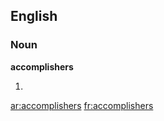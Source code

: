 ==English==

===Noun===
'''accomplishers'''

# {{plural of|[[accomplisher]]}}

[[ar:accomplishers]]
[[fr:accomplishers]]